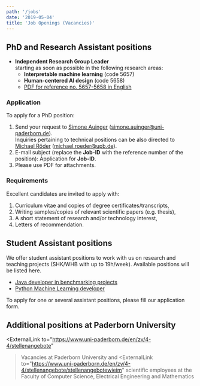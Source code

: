 ```yaml
---
path: '/jobs'
date: '2019-05-04'
title: 'Job Openings (Vacancies)'
---
```


## PhD and Research Assistant positions

- **Independent Research Group Leader**  
  starting as soon as possible in the following research areas:
    - **Interpretable machine learning** (code 5657)
    - **Human-centered AI design** (code 5658)
    - [PDF for reference no. 5657-5658 in English](https://hobbitdata.informatik.uni-leipzig.de/dice-website/jobs/Kennziffer5657_5658.pdf)

### Application

To apply for a PhD position:

1. Send your request to [Simone Auinger](/SimoneAuinger) (<a href="mailto:simone.auinger@uni-paderborn.de">simone.auinger@uni-paderborn.de</a>).  
   Inquiries pertaining to technical positions can be also directed to [Michael Röder](/MichaelRoeder) (<a href="mailto:michael.roeder@upb.de">michael.roeder@upb.de</a>).
2. E-mail subject (replace the __Job-ID__ with the reference number of the position): Application for __Job-ID__.
3. Please use PDF for attachments.


### Requirements

Excellent candidates are invited to apply with:

1. Curriculum vitae and copies of degree certificates/transcripts,
2. Writing samples/copies of relevant scientific papers (e.g. thesis),
3. A short statement of research and/or technology interest,
4. Letters of recommendation.


## Student Assistant positions

We offer student assistant positions to work with us on research and teaching projects (SHK/WHB with up to 19h/week). Available positions will be listed here.

* [Java developer in benchmarking projects](/jobs/StudentAssistant-Java-Benchmarking)
* [Python Machine Learning developer](/jobs/StudentAssistant-Python-Machine-Learning)

To apply for one or several assistant positions, please fill our <ExternalLink to="https://umfragen.uni-paderborn.de/index.php/143257">application form</ExternalLink>.

## Additional positions at Paderborn University

<ExternalLink
     to="https://www.uni-paderborn.de/en/zv/4-4/stellenangebote"
   >Vacancies at Paderborn University</ExternalLink> and <ExternalLink
     to="https://www.uni-paderborn.de/en/zv/4-4/stellenangebote/stellenangebotewieim"
   >scientific employees at the Faculty of Computer Science, Electrical Engineering and Mathematics</ExternalLink>
